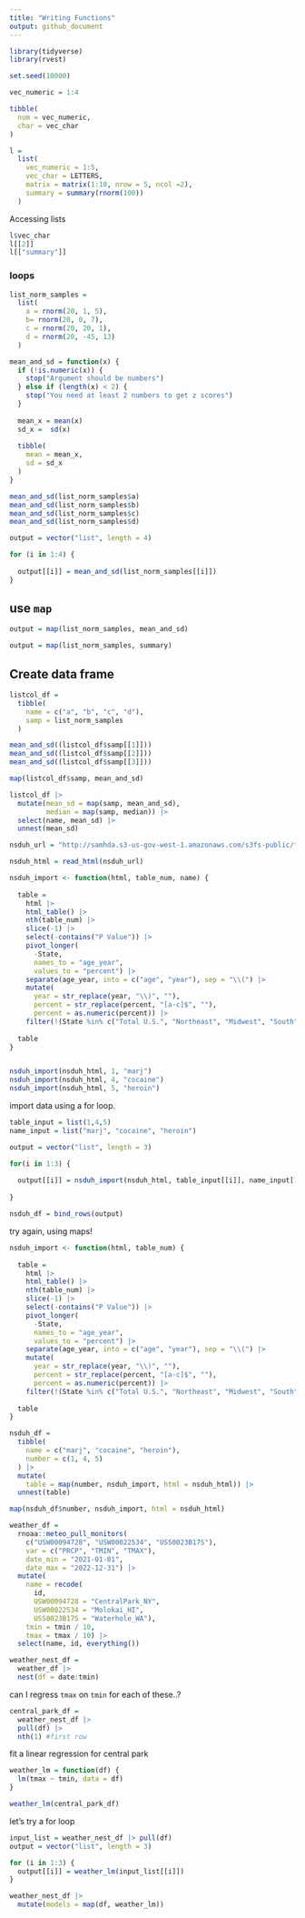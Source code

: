 ```yaml
---
title: "Writing Functions"
output: github_document
---
```


```r
library(tidyverse)
library(rvest)

set.seed(10000)
```

```r
vec_numeric = 1:4

tibble(
  num = vec_numeric,
  char = vec_char
)
```

```r
l = 
  list(
    vec_numeric = 1:5,
    vec_char = LETTERS,
    matrix = matrix(1:10, nrow = 5, ncol =2),
    summary = summary(rnorm(100))
  )

```

Accessing lists

```r
l$vec_char
l[[2]]
l[["summary"]]
```

### loops

```r
list_norm_samples =
  list(
    a = rnorm(20, 1, 5),
    b= rnorm(20, 0, 7),
    c = rnorm(20, 20, 1),
    d = rnorm(20, -45, 13)
  )
```

```r
mean_and_sd = function(x) {
  if (!is.numeric(x)) {
    stop("Argument should be numbers")
  } else if (length(x) < 2) {
    stop("You need at least 2 numbers to get z scores")
  }
  
  mean_x = mean(x)
  sd_x =  sd(x)
  
  tibble(
    mean = mean_x,
    sd = sd_x
  )
}
```

```r
mean_and_sd(list_norm_samples$a)
mean_and_sd(list_norm_samples$b)
mean_and_sd(list_norm_samples$c)
mean_and_sd(list_norm_samples$d)
```

```r
output = vector("list", length = 4)

for (i in 1:4) {
  
  output[[i]] = mean_and_sd(list_norm_samples[[i]])
}
```

## use `map`
```r
output = map(list_norm_samples, mean_and_sd)

output = map(list_norm_samples, summary)
```


## Create data frame
```r
listcol_df =
  tibble(
    name = c("a", "b", "c", "d"),
    samp = list_norm_samples
  )
```

```r
mean_and_sd((listcol_df$samp[[1]]))
mean_and_sd((listcol_df$samp[[2]]))
mean_and_sd((listcol_df$samp[[3]]))

map(listcol_df$samp, mean_and_sd)

listcol_df |>
  mutate(mean_sd = map(samp, mean_and_sd),
         median = map(samp, median)) |>
  select(name, mean_sd) |>
  unnest(mean_sd)
```


```r
nsduh_url = "http://samhda.s3-us-gov-west-1.amazonaws.com/s3fs-public/field-uploads/2k15StateFiles/NSDUHsaeShortTermCHG2015.htm"

nsduh_html = read_html(nsduh_url)

nsduh_import <- function(html, table_num, name) {
  
  table = 
    html |> 
    html_table() |> 
    nth(table_num) |>
    slice(-1) |> 
    select(-contains("P Value")) |>
    pivot_longer(
      -State,
      names_to = "age_year", 
      values_to = "percent") |>
    separate(age_year, into = c("age", "year"), sep = "\\(") |>
    mutate(
      year = str_replace(year, "\\)", ""),
      percent = str_replace(percent, "[a-c]$", ""),
      percent = as.numeric(percent)) |>
    filter(!(State %in% c("Total U.S.", "Northeast", "Midwest", "South", "West")))
  
  table
}


nsduh_import(nsduh_html, 1, "marj")
nsduh_import(nsduh_html, 4, "cocaine")
nsduh_import(nsduh_html, 5, "heroin")
```

import data using a for loop.

```r
table_input = list(1,4,5)
name_input = list("marj", "cocaine", "heroin")

output = vector("list", length = 3) 

for(i in 1:3) {
  
  output[[i]] = nsduh_import(nsduh_html, table_input[[i]], name_input[[i]])
  
}

nsduh_df = bind_rows(output)
```

try again, using maps!
```r
nsduh_import <- function(html, table_num) {
  
  table = 
    html |> 
    html_table() |> 
    nth(table_num) |>
    slice(-1) |> 
    select(-contains("P Value")) |>
    pivot_longer(
      -State,
      names_to = "age_year", 
      values_to = "percent") |>
    separate(age_year, into = c("age", "year"), sep = "\\(") |>
    mutate(
      year = str_replace(year, "\\)", ""),
      percent = str_replace(percent, "[a-c]$", ""),
      percent = as.numeric(percent)) |>
    filter(!(State %in% c("Total U.S.", "Northeast", "Midwest", "South", "West")))
  
  table
}

nsduh_df =
  tibble(
    name = c("marj", "cocaine", "heroin"),
    number = c(1, 4, 5)
  ) |>
  mutate(
    table = map(number, nsduh_import, html = nsduh_html)) |>
  unnest(table)

map(nsduh_df$number, nsduh_import, html = nsduh_html)
```


```r
weather_df = 
  rnoaa::meteo_pull_monitors(
    c("USW00094728", "USW00022534", "USS0023B17S"),
    var = c("PRCP", "TMIN", "TMAX"), 
    date_min = "2021-01-01",
    date_max = "2022-12-31") |>
  mutate(
    name = recode(
      id, 
      USW00094728 = "CentralPark_NY", 
      USW00022534 = "Molokai_HI",
      USS0023B17S = "Waterhole_WA"),
    tmin = tmin / 10,
    tmax = tmax / 10) |>
  select(name, id, everything())
```

```r
weather_nest_df =
  weather_df |>
  nest(df = date:tmin)
```

can I regress `tmax` on `tmin` for each of these..?
```r
central_park_df = 
  weather_nest_df |>
  pull(df) |>
  nth(1) #first row
```

fit a linear regression for central park
```r
weather_lm = function(df) {
  lm(tmax ~ tmin, data = df)
}

weather_lm(central_park_df)
```

let's try a for loop
```r
input_list = weather_nest_df |> pull(df)
output = vector("list", length = 3)

for (i in 1:3) {
  output[[i]] = weather_lm(input_list[[i]])
}

weather_nest_df |>
  mutate(models = map(df, weather_lm))
```












